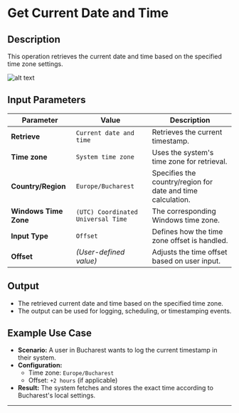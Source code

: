 # **Get Current Date and Time**

## **Description**

This operation retrieves the current date and time based on the specified time zone settings.

![alt text](../../assets/date-time/get-current-date-and-time.png)

## **Input Parameters**

| Parameter            | Value                  | Description |
|----------------------|------------------------|-------------|
| **Retrieve**        | `Current date and time` | Retrieves the current timestamp. |
| **Time zone**       | `System time zone`      | Uses the system's time zone for retrieval. |
| **Country/Region**  | `Europe/Bucharest`      | Specifies the country/region for date and time calculation. |
| **Windows Time Zone** | `(UTC) Coordinated Universal Time` | The corresponding Windows time zone. |
| **Input Type**      | `Offset`                | Defines how the time zone offset is handled. |
| **Offset**          | *(User-defined value)*  | Adjusts the time offset based on user input. |

## **Output**

- The retrieved current date and time based on the specified time zone.
- The output can be used for logging, scheduling, or timestamping events.

## **Example Use Case**

- **Scenario:** A user in Bucharest wants to log the current timestamp in their system.
- **Configuration:**
  - Time zone: `Europe/Bucharest`
  - Offset: `+2 hours` (if applicable)
- **Result:** The system fetches and stores the exact time according to Bucharest's local settings.

---